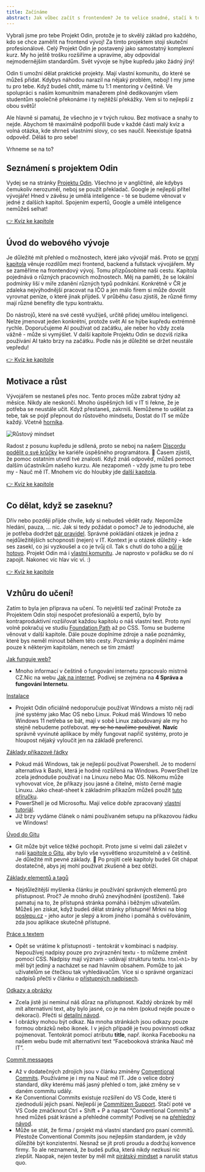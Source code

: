 ```yaml
---
title: Začínáme
abstract: Jak vůbec začít s frontendem? Je to velice snadné, stačí k tomu pouze prohlížeč a libovolný textový editor. Pojďme společně projít vše od úplných základů.
---
```


Vybrali jsme pro tebe Projekt Odin, protože je to skvělý základ pro každého, kdo se chce zaměřit na frontend vývoj! Za tímto projektem stojí skuteční profesionálové. Celý Projekt Odin je postavený jako samostatný komplexní kurz. My ho ještě trošku rozšíříme a upravíme, aby odpovídal nejmodernějším standardům. Svět vývoje se hýbe kupředu jako žádný jiný!

Odin ti umožní dělat praktické projekty. Mají vlastní komunitu, do které se můžeš přidat. Kdybys náhodou narazil na nějaký problém, neboj! I my jsme tu pro tebe. Když budeš chtít, máme tu 1:1 mentoring v češtině. Ve spolupráci s naším komunitním manažerem plně dedikovaným všem studentům společně překonáme i ty nejtěžší překážky. Vem si to nejlepší z obou světů!

Ale hlavně si pamatuj, že všechno je v tvých rukou. Bez motivace a snahy to nejde. Abychom tě maximálně podpořili bude v každé části malý kvíz a volná otázka, kde shrneš vlastními slovy, co ses naučil. Neexistuje špatná odpověď. Děláš to pro sebe!

Vrhneme se na to?

## Seznámení s projektem Odin

Vydej se na stránky [Projektu Odin](https://www.theodinproject.com/lessons/foundations-how-this-course-will-work). Všechno je v angličtině, ale kdybys čemukoliv nerozuměl, neboj se použít překladač. Google je nejlepší přítel vývojáře! Hned v závěsu je umělá inteligence - té se budeme věnovat v jedné z dalších kapitol. Spojením expertů, Google a umělé inteligence nemůžeš selhat!

[👉 Kvíz ke kapitole](https://docs.google.com/forms/d/e/1FAIpQLSf2mlxJQrURFFErePdniTWdKa1kHVvM_tAstjdg6VQSr_YotA/viewform)

## Úvod do webového vývoje

Je důležité mít přehled o možnostech, které jako vývojář máš. Proto se [první kapitola](https://www.theodinproject.com/lessons/foundations-introduction-to-web-development) věnuje rozdílům mezi frontend, backend a fullstack vývojářem. My se zaměříme na frontendový vývoj. Tomu přizpůsobíme naši cestu. Kapitola pojednává o různých pracovních možnostech. Měj na paměti, že se lokální podmínky liší v míře zdanění různých typů podnikání. Konkrétně v ČR je zdaleka nejvýhodnější pracovat na IČO a jen málo firem si může dovolit vyrovnat peníze, o které jinak přijdeš. V průběhu času zjistíš, že různé firmy mají různé benefity dle typu kontraktu.

Do nástrojů, které na své cestě využiješ, určitě přidej umělou inteligenci. Nelze jmenovat jeden konkrétní, protože svět AI se hýbe kupředu extrémně rychle. Doporučujeme AI používat od začátku, ale neber ho vždy zcela vážně - může si vymýšlet. V další kapitole Projektu Odin se dozvíš rizika používání AI takto brzy na začátku. Podle nás je důležité se držet neustále vepředu!

[👉 Kvíz ke kapitole](https://docs.google.com/forms/d/e/1FAIpQLSdsVE4DuhzQJUpGah1liLuEKzVMGQTHZNynGaKqj5ok_bx5Zg/viewform)

## Motivace a růst

Vývojářem se nestaneš přes noc. Tento proces může zabrat týdny až měsíce. Nikdy ale neskončí. Mnoho úspěšných lidí v IT ti řekne, že je potřeba se neustále učit. Když přestaneš, zakrníš. Nemůžeme to udělat za tebe, tak se pojď přepnout do růstového mindsetu, Dostat do IT se může každý. Včetně [horníka](https://www.youtube.com/watch?v=dKclZ55d_F0).

![Růstový mindset](/images/chapter/fe-1-1.png "Srovnání růstového a fixního myšlení")

Radost z posunu kupředu je sdílená, proto se neboj na našem [Discordu podělit o své krůčky](https://discord.com/channels/996169548845830394/1141683157486284930) ke kariéře úspěšného programátora. 🙂 Časem zjistíš, že pomoc ostatním utvrdí tvé znalosti. Když znáš odpověď, můžeš pomoct dalším účastníkům našeho kurzu. Ale nezapomeň - vždy jsme tu pro tebe my - Nauč mě IT. Mnohem víc do hloubky jde [další kapitola](https://www.theodinproject.com/lessons/foundations-motivation-and-mindset).

[👉 Kvíz ke kapitole](https://docs.google.com/forms/d/e/1FAIpQLSd2WfWqaEd9RAReaY8ltfqHpGU4hm3EKKVKBTE2hA5DmqdMYg/viewform)

## Co dělat, když se zaseknu?

Dřív nebo později přijde chvíle, kdy si nebudeš vědět rady. Nepomůže hledání, pauza, … nic. Jak si tedy požádat o pomoc? Je to jednoduché, ale je potřeba dodržet [pár pravidel](https://www.theodinproject.com/lessons/foundations-asking-for-help). Správné pokládání otázek je jedna z nejdůležitějších schopností (nejen) v IT. Kontext je u otázek důležitý - kde ses zasekl, co jsi vyzkoušel a co je tvůj cíl. Tak s chutí do toho a [půl je hotovo](https://www.theodinproject.com/lessons/foundations-asking-for-help#provide-code-knowledge-check). Projekt Odin má i [vlastní komunitu](https://www.theodinproject.com/lessons/foundations-join-the-odin-community). Je naprosto v pořádku se do ní zapojit. Nakonec víc hlav víc ví. :)

[👉 Kvíz ke kapitole](https://docs.google.com/forms/d/e/1FAIpQLSeYjC9JN5giX2LrCzwJksduGPVq4JaSzIaiYEW7Bt720hUgvw/viewform)

## Vzhůru do učení!

Zatím to byla jen příprava na učení. To největší teď začíná! Protože za Projektem Odin stojí nespočet profesionálů a expertů, bylo by kontraproduktivní rozšiřovat každou kapitolu o náš vlastní text. Proto nyní volně pokračuj ve studiu [Foundation Path](https://www.theodinproject.com/paths/foundations/courses/foundations) až po CSS. Tomu se budeme věnovat v další kapitole. Dále pouze doplníme zdroje a naše poznámky, které bys neměl minout během této cesty. Poznámky a doplnění máme pouze k některým kapitolám, nenech se tím zmást!

[Jak funguje web?](https://www.theodinproject.com/lessons/foundations-how-does-the-web-work)

-   Mnoho informací v češtině o fungování internetu zpracovalo mistrně CZ.Nic na webu [Jak na internet](https://www.jaknainternet.cz/). Podívej se zejména na **4 Správa a fungování Internetu**.

[Instalace](https://www.theodinproject.com/lessons/foundations-installation-overview)

-   Projekt Odin oficiálně nedoporučuje používat Windows a místo něj radí jiné systémy jako Mac OS nebo Linux. Pokud máš Windows 10 nebo Windows 11 netřeba se bát, mají v sobě Linux zabudovaný ale my ho stejně nebudeme potřebovat. ~~my se ho naučíme používat~~. **Navíc** správně vyvinuté aplikace by měly fungovat napříč systémy, proto je hloupost nějaký vyloučit jen na základě preferencí.

[Základy příkazové řádky](https://www.theodinproject.com/lessons/foundations-command-line-basics)

-   Pokud máš Windows, tak je nejlepší používat Powershell. Je to moderní alternativa k Bashi, která je hodně rozšířená na Windows. PowerShell lze zcela jednoduše používat i na Linuxu nebo Mac OS. Někomu může vyhovovat více, že příkazy jsou jasné a čitelné, místo černé magie Linuxu.
    Jako cheat-sheet k základním příkazům můžeš použít [tuto příručku](https://virtualizationreview.com/articles/2020/07/27/bash-powershell-cheat-sheet.aspx).
-   PowerShell je od Microsoftu. Mají velice dobře zpracovaný [vlastní tutoriál](https://learn.microsoft.com/en-us/training/modules/introduction-to-powershell/).
-   Již brzy vydáme článek o námi používaném setupu na příkazovou řádku ve Windows!

[Úvod do Gitu](https://www.theodinproject.com/lessons/foundations-introduction-to-git)

-   Git může být velice těžké pochopit. Proto jsme si velmi dali záležet v naší [kapitole o Gitu](https://naucme.it/chapter/qa-08), aby bylo vše vysvětleno srozumitelně a v češtině. Je důležité mít pevné základy. 🙂 Po projití celé kapitoly budeš Git chápat dostatečně, abys jej mohl používat zkušeně a bez obtíží.

[Základy elementů a tagů](https://www.theodinproject.com/lessons/foundations-elements-and-tags)

-   Nejdůležitější myšlenka článku je používání správných elementů pro přístupnost. Proč? Je mnoho druhů znevýhodnění (postižení). Také pamatuj na to, že přístupná stránka pomáhá i běžným uživatelům. Můžeš jen získat, když budeš dělat stránky přístupné! Mrkni na blog [poslepu.cz](https://poslepu.cz/) - jeho autor je slepý a krom jiného i pomáhá s ověřováním, zda jsou aplikace skutečně přístupné.

[Práce s textem](https://www.theodinproject.com/lessons/foundations-working-with-text)

-   Opět se vrátíme k přístupnosti - tentokrát v kombinaci s nadpisy. Nepoužívej nadpisy pouze pro zvýraznění textu - to můžeme změnit pomocí CSS. Nadpisy mají význam - udávají strukturu textu. `html<h1>` by měl být jediný a nacházet se nad hlavním obsahem. Pomůže to jak uživatelům se čtečkou tak vyhledávačům. Více si o správné organizaci nadpisů přečti v článku o [přístupných nadpisech](https://www.a11yproject.com/posts/how-to-accessible-heading-structure/).

[Odkazy a obrázky](https://www.theodinproject.com/lessons/foundations-links-and-images)

-   Zcela jistě jsi neminul náš důraz na přístupnost. Každý obrázek by měl mít alternativní text, aby bylo jasné, co je na něm (pokud nejde pouze o dekoraci). Přečti si [detailní návod](https://www.a11yproject.com/posts/alt-text/).
-   I obrázky mohou být odkaz. Na mnoha stránkách jsou odkazy pouze formou obrázků nebo ikonek. I v jejich případě je tvou povinností odkaz pojmenovat. Tentokrát pomocí atributu **title**, např. ikonka Facebooku na našem webu bude mít alternativní text “Facebooková stránka Nauč mě IT”.

[Commit messages](https://www.theodinproject.com/lessons/foundations-commit-messages)

-   Až v dodatečných zdrojích jsou v článku zmíněny [Conventional Commits](https://www.conventionalcommits.org/). Používáme je i my na Nauč mě IT. Jde o velice dobrý standard, díky kterému máš jasný přehled o tom, jaké změny se v daném commitu udály.
-   Ke Conventional Commits existuje rozšíření do VS Code, které ti zjednoduší jejich psaní. Nejlepší je [Commitizen Support](https://marketplace.visualstudio.com/items?itemName=KnisterPeter.vscode-commitizen). Stačí poté ve VS Code zmáčknout Ctrl + Shift + P a napsat “Conventional Commits” a hned můžeš psát krásné a přehledné commity! Podívej se na [přehledný návod](https://app.tango.us/app/workflow/How-to-write-Conventional-Commits-easily-99d7aabf1bcf4bd2a0d7aa1ff6e3d7e1).
-   Může se stát, že firma / projekt má vlastní standard pro psaní commitů. Přestože Conventional Commits jsou nejlepším standardem, je vždy důležité být konzistentní. Nesnaž se jít proti proudu a dodržuj konvence firmy. To ale neznamená, že budeš puťka, která nikdy nezkusí nic zlepšit. Naopak, nejen tester by měl mít [pirátský mindset](https://thetestingpirate.be/posts/2023/2023-04-25_testers_should_adopt_pirate_mindset/) a narušit status quo.
